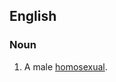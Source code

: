 {{also|knob-jockey}}
==English==

===Noun===
{{en-noun|head=[[knob]] [[jockey]]}}

# {{lb|en|British|offensive|slang}} A male [[homosexual]].